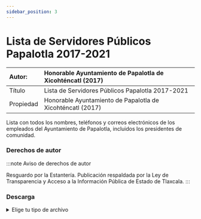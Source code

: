 ```yaml
---
sidebar_position: 3
---
```

# Lista de Servidores Públicos Papalotla 2017-2021

|Autor:| Honorable Ayuntamiento de Papalotla de Xicohténcatl (2017) |
|:--|:--|
|Título|Lista de Servidores Públicos Papalotla 2017-2021|
|Propiedad|Honorable Ayuntamiento de Papalotla de Xicohténcatl (2017)|

Lista con todos los nombres, teléfonos y correos electrónicos de los empleados del Ayuntamiento de Papalotla, incluidos los presidentes de comunidad.


### Derechos de autor
    
:::note Aviso de derechos de autor

Resguardo por la Estantería. Publicación respaldada por la Ley de Transparencia y Acceso a la Información Pública de
Estado de Tlaxcala.
:::

### Descarga
<details>
  <summary>Elige tu tipo de archivo</summary>
    <div>
        <a href="https://raw.githubusercontent.com/ImpossibleBoxMX/EstanteriaDigitalDePapalotla/master/Documentos%20del%20Ayuntamiento/Lista-Servidores.Publicos-2017.pdfs"> 📥 Lista de Servidores Públicos Papalotla 2017-2021 (PDF)</a>
        </div>      
</details>

